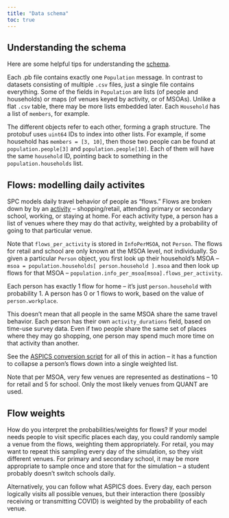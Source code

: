```yaml
---
title: "Data schema"
toc: true
---
```


## Understanding the schema

Here are some helpful tips for understanding the
[schema](https://github.com/alan-turing-institute/uatk-spc/blob/main/synthpop.proto).

Each .pb file contains exactly one `Population` message. In contrast to
datasets consisting of multiple `.csv` files, just a single file contains
everything. Some of the fields in `Population` are lists (of people and
households) or maps (of venues keyed by activity, or of MSOAs). Unlike a flat
`.csv` table, there may be more lists embedded later. Each `Household` has a
list of `members`, for example.

The different objects refer to each other, forming a graph structure. The
protobuf uses `uint64` IDs to index into other lists. For example, if some
household has `members = [3, 10]`, then those two people can be found at
`population.people[3]` and `population.people[10]`. Each of them will have the
same `household` ID, pointing back to something in the `population.households`
list.

## Flows: modelling daily activites

SPC models daily travel behavior of people as "flows." Flows are broken down by
by an
[activity](https://github.com/alan-turing-institute/uatk-spc/blob/feffb857c6fbbd7c2b3dd1f3cb46e67677185897/synthpop.proto#L196)
-- shopping/retail, attending primary or secondary school, working, or staying
at home. For each activity type, a person has a list of venues where they may
do that activity, weighted by a probability of going to that particular venue.

Note that `flows_per_activity` is stored in `InfoPerMSOA`, not `Person`. The
flows for retail and school are only known at the MSOA level, not individually.
So given a particular `Person` object, you first look up their household's MSOA
-- `msoa = population.households[ person.household ].msoa` and then look up
flows for that MSOA -- `population.info_per_msoa[msoa].flows_per_activity`.

Each person has exactly 1 flow for home -- it's just `person.household` with
probability 1. A person has 0 or 1 flows to work, based on the value of
`person.workplace`.

This doesn't mean that all people in the same MSOA share the same travel
behavior. Each person has their own `activity_durations` field, based on
time-use survey data. Even if two people share the same set of places where
they may go shopping, one person may spend much more time on that activity than
another.

See the [ASPICS conversion
script](https://github.com/alan-turing-institute/uatk-aspics/blob/c8ad47cb01b084028b2f8ca90fcf078470efbee0/convert_snapshot.py#L166)
for all of this in action -- it has a function to collapse a person's flows
down into a single weighted list.

Note that per MSOA, very few venues are represented as destinations -- 10 for
retail and 5 for school. Only the most likely venues from QUANT are used.

## Flow weights

How do you interpret the probabilities/weights for flows? If your model needs
people to visit specific places each day, you could randomly sample a venue
from the flows, weighting them appropriately. For retail, you may want to
repeat this sampling every day of the simulation, so they visit different
venues. For primary and secondary school, it may be more appropriate to sample
once and store that for the simulation -- a student probably doesn't switch
schools daily.

Alternatively, you can follow what ASPICS does. Every day, each person
logically visits all possible venues, but their interaction there (possibly
receiving or transmitting COVID) is weighted by the probability of each venue.
